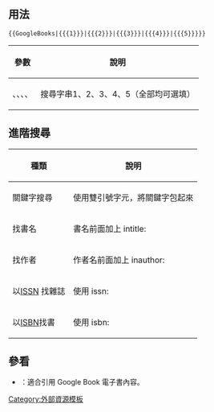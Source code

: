 <includeonly><!-- 在這裡加入模板的保護標識 --></includeonly><noinclude>{{template doc page viewed directly}}</noinclude>
<!-- 在本行下編輯模板說明 -->
{{GoogleBooks|{{{1}}}|{{{2}}}|{{{3}}}|{{{4}}}|{{{5}}}}}

== 用法 ==
<code><nowiki>{{GoogleBooks|{{{1}}}|{{{2}}}|{{{3}}}|{{{4}}}|{{{5}}}}}</nowiki></code>
{| class="wikitable"
|-
!參數||說明
|-
|{{{1}}}、{{{2}}}、{{{3}}}、{{{4}}}、{{{5}}}
|搜尋字串1、2、3、4、5（全部均可選填）
|}

==進階搜尋==
{| class="wikitable"
|-
!種類||說明
|-
|關鍵字搜尋||使用雙引號字元，將關鍵字包起來
|-
|找書名||書名前面加上 intitle:
|-
|找作者||作者名前面加上 inauthor:
|-
|以[[國際標準期刊號|ISSN]] 找雜誌||使用 issn:
|-
|以[[国际标准书号|ISBN]]找書||使用 isbn:
|}

==參看==
* {{tl|Google book}}：適合引用 Google Book 電子書內容。
<includeonly>
<!-- 本行下加入模板的分類 -->
[[Category:外部資源模板]]

<!-- 本行下加入模板的跨語言鏈接 -->

</includeonly>